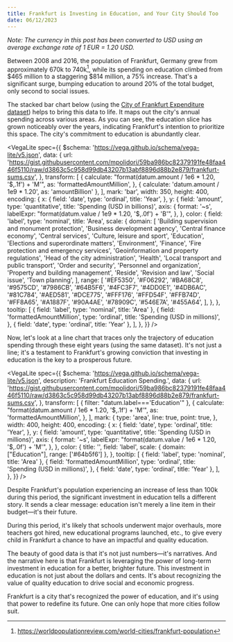 ```yaml
---
title: Frankfurt is Investing in Education, and Your City Should Too
date: 06/12/2023
---
```


_Note: The currency in this post has been converted to USD using an average exchange rate of 1 EUR = 1.20 USD._

Between 2008 and 2016, the population of Frankfurt, Germany grew from approximately 670k to 740k[^1], while 
its spending on education climbed from \$465 million to a staggering \$814 million, a 75% increase. That's a 
significant surge, bumping education to around 20% of the total budget, only second to social issues.

The stacked bar chart below (using the [City of Frankfurt Expenditure dataset](https://www.openspending.org/@os-data/city-of-frankfurt-expenditure)) 
helps to bring this data to life. It maps out the city's annual spending across various areas. As you can see, 
the education slice has grown noticeably over the years, indicating Frankfurt's intention to prioritize this space. 
The city's commitment to education is abundantly clear.

<VegaLite
  spec={{
    $schema: 'https://vega.github.io/schema/vega-lite/v5.json',
    data: {
      url: 'https://gist.githubusercontent.com/mpolidori/59ba986bc82379191fe48faa446f5110/raw/d3863c5c958d99db43207b13abf8896d88b2e879/frankfurt-sums.csv',
    },
    transform: [
      {
        calculate: "format(datum.amount / 1e6 * 1.20, '$,.1f') + 'M'",
        as: 'formattedAmountMillion',
      },
      { calculate: 'datum.amount / 1e9 * 1.20', as: 'amountBillion' },
    ],
    mark: 'bar',
    width: 350,
    height: 400,
    encoding: {
      x: {
        field: 'date',
        type: 'ordinal',
        title: 'Year',
      },
      y: {
        field: 'amount',
        type: 'quantitative',
        title: 'Spending (USD in billions)',
        axis: {
          format: '~s',
          labelExpr: "format(datum.value / 1e9 * 1.20, '$,.0f') + 'B'",
        },
      },
      color: {
        field: 'label',
        type: 'nominal',
        title: 'Area',
        scale: {
          domain: [
            'Building supervision and monument protection',
            'Business development agency',
            'Central finance economy',
            'Central services',
            'Culture, leisure and sport',
            'Education',
            'Elections and superordinate matters',
            'Environment',
            'Finance',
            'Fire protection and emergency services',
            'Geoinformation and property regulations',
            'Head of the city administration',
            'Health',
            'Local transport and public transport',
            'Order and security',
            'Personnel and organization',
            'Property and building management',
            'Reside',
            'Revision and law',
            'Social issue',
            'Town planning',
          ],
          range: [
            '#EF5350',
            '#F06292',
            '#BA68C8',
            '#9575CD',
            '#7986CB',
            '#64B5F6',
            '#4FC3F7',
            '#4DD0E1',
            '#4DB6AC',
            '#81C784',
            '#AED581',
            '#DCE775',
            '#FFF176',
            '#FFD54F',
            '#FFB74D',
            '#FF8A65',
            '#A1887F',
            '#90A4AE',
            '#78909C',
            '#546E7A',
            '#455A64',
          ],
        },
      },
      tooltip: [
        { field: 'label', type: 'nominal', title: 'Area' },
        {
          field: 'formattedAmountMillion',
          type: 'ordinal',
          title: 'Spending (USD in millions)',
        },
        { field: 'date', type: 'ordinal', title: 'Year' },
      ],
    },
  }}
/>

Now, let's look at a line chart that traces only the trajectory of education spending through these eight 
years (using the same dataset). It's not just a line; it's a testament to Frankfurt's growing conviction that investing in education is 
the key to a prosperous future.

<VegaLite
  spec={{
    $schema: 'https://vega.github.io/schema/vega-lite/v5.json',
    description: 'Frankfurt Education Spending.',
    data: {
      url: 'https://gist.githubusercontent.com/mpolidori/59ba986bc82379191fe48faa446f5110/raw/d3863c5c958d99db43207b13abf8896d88b2e879/frankfurt-sums.csv',
    },
    transform: [
      { filter: "datum.label==='Education'" },
      {
        calculate: "format(datum.amount / 1e6 * 1.20, '$,.1f') + 'M'",
        as: 'formattedAmountMillion',
      },
    ],
    mark: {
      type: 'area',
      line: true,
      point: true,
    },
    width: 400,
    height: 400,
    encoding: {
      x: {
        field: 'date',
        type: 'ordinal',
        title: 'Year',
      },
      y: {
        field: 'amount',
        type: 'quantitative',
        title: 'Spending (USD in millions)',
        axis: {
          format: '~s',
          labelExpr: "format(datum.value / 1e6 * 1.20, '$,.0f') + 'M'",
        },
      },
      color: {
        title: '',
        field: 'label',
        scale: {
          domain: ["Education"],
          range: ['#64b5f6']
        },
      },
      tooltip: [
        { field: 'label', type: 'nominal', title: 'Area' },
        {
          field: 'formattedAmountMillion',
          type: 'ordinal',
          title: 'Spending (USD in millions)',
        },
        { field: 'date', type: 'ordinal', title: 'Year' },
      ],
    },
  }}
/>

Despite Frankfurt's population experiencing an increase of less than 100k during this period, the significant 
investment in education tells a different story. It sends a clear message: education isn't merely a line item 
in their budget—it's their future.

During this period, it's likely that schools underwent major overhauls, more teachers got hired, new educational 
programs launched, etc., to give every child in Frankfurt a chance to have an impactful and quality education.

The beauty of good data is that it's not just numbers—it's narratives. And the narrative here is that Frankfurt 
is leveraging the power of long-term investment in education for a better, brighter future. This investment in 
education is not just about the dollars and cents. It's about recognizing the value of quality education to drive 
social and economic progress.

Frankfurt is a city that's recognized the power of education, and it's using that power to redefine its future. 
One can only hope that more cities follow suit.

[^1]: https://worldpopulationreview.com/world-cities/frankfurt-population

